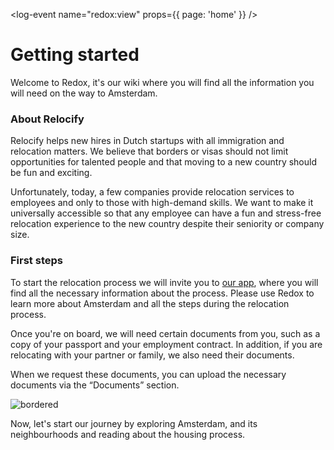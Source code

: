 <log-event name="redox:view" props={{ page: 'home' }} />

# Getting started
Welcome to Redox, it's our wiki where you will find all the information you will need on the way to Amsterdam.

### About Relocify
Relocify helps new hires in Dutch startups with all immigration and relocation matters. We believe that borders or visas should not limit opportunities for talented people and that moving to a new country should be fun and exciting.

Unfortunately, today, a few companies provide relocation services to employees and only to those with high-demand skills. We want to make it universally accessible so that any employee can have a fun and stress-free relocation experience to the new country despite their seniority or company size.

### First steps
To start the relocation process we will invite you to [our app](https://relocify.relocationonline.com/), where you will find all the necessary information about the process. Please use Redox to learn more about Amsterdam and all the steps during the relocation process.

Once you're on board, we will need certain documents from you, such as a copy of your passport and your employment contract. In addition, if you are relocating with your partner or family, we also need their documents. 

When we request these documents, you can upload the necessary documents via the “Documents” section.

![bordered](rapp-upload-file.gif)

Now, let's start our journey by exploring Amsterdam, and its neighbourhoods and reading about the housing process.